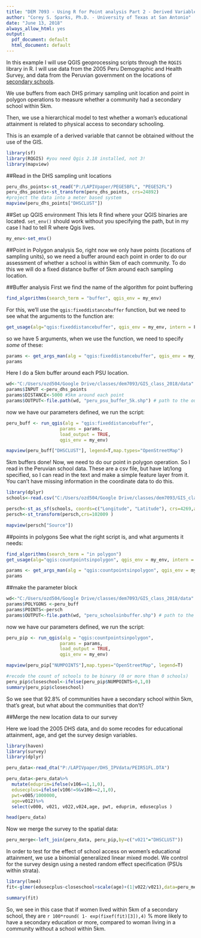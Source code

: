 ```yaml
---
title: "DEM 7093 - Using R for Point analysis Part 2 - Derived Variables"
author: "Corey S. Sparks, Ph.D. - University of Texas at San Antonio"
date: "June 13, 2018"
always_allow_html: yes
output:
  pdf_document: default
  html_document: default
---
```


In this example I will use QGIS geoprocessing scripts through the `RQGIS` library in R. I will use data from the 2005 Peru Demographic and Health Survey, and data from the Peruvian government on the locations of [secondary schools](http://sigmed.minedu.gob.pe/mapaeducativo/). 


We use buffers from each DHS primary sampling unit location and point in polygon operations to measure whether a community had a secondary school within 5km. 

Then, we use a hierarchical model to test whether a woman's educational attainment is related to physical access to secondary schooling.

This is an example of a derived variable that cannot be obtained without the use of the GIS. 

```r

library(sf)
library(RQGIS) #you need Qgis 2.18 installed, not 3!
library(mapview)
```
##Read in the DHS sampling unit locations
```r
peru_dhs_points<-st_read("P:/LAPIVpaper/PEGE5BFL", "PEGE52FL")
peru_dhs_points<-st_transform(peru_dhs_points, crs=24892)
#project the data into a meter based system
mapview(peru_dhs_points["DHSCLUST"])
```


##Set up QGIS environment
This lets R find where your QGIS binaries are located. `set_env()` should work without you specifying the path, but in my case I had to tell R where Qgis lives.

```r
my_env<-set_env()

```

##Point in Polygon analysis
So, right now we only have points (locations of sampling units), so we need a buffer around each point in order to do our assessment of whether a school is within 5km of each community. To do this we will do a fixed distance buffer of 5km around each sampling location. 

##Buffer analysis
First we find the name of the algorithm for point buffering
```r
find_algorithms(search_term = "buffer", qgis_env = my_env)

```
For this, we'll use the `qgis:fixeddistancebuffer` function, but we need to see what the arguments to the function are:

```r
get_usage(alg="qgis:fixeddistancebuffer", qgis_env = my_env, intern = F)
```
so we have 5 arguments, when we use the function, we need to specify *some* of these:

```r

params <- get_args_man(alg = "qgis:fixeddistancebuffer", qgis_env = my_env)
params

```

Here I do a 5km buffer around each PSU location.

```r
wd<-"C:/Users/ozd504/Google Drive/classes/dem7093/GIS_class_2018/data"
params$INPUT <-peru_dhs_points
params$DISTANCE<-5000 #5km around each point
params$OUTPUT<-file.path(wd, "peru_psu_buffer_5k.shp") # path to the output shapefile
```

now we have our parameters defined, we run the script:
```r
peru_buff <- run_qgis(alg = "qgis:fixeddistancebuffer",
                    params = params,
                    load_output = TRUE,
                    qgis_env = my_env)

mapview(peru_buff["DHSCLUST"], legend=T,map.types="OpenStreetMap")

```

5km buffers done! Now, we need to do our point in polygon operation. So I read in the Peruvian school data. These are a csv file, but have lat/long specified, so I can read in the text and make a simple feature layer from it. You can't have missing information in the coordinate data to do this.

```r
library(dplyr)
schools<-read.csv("C:/Users/ozd504/Google Drive/classes/dem7093/GIS_class_2018/data/bars.csv", header=T)

persch<-st_as_sf(schools, coords=c("Longitude", "Latitude"), crs=4269,agr="constant")
persch<-st_transform(persch,crs=102009 )

mapview(persch["Source"])
```

##points in polygons
See what the right script is, and what arguments it needs:

```r
find_algorithms(search_term = "in polygon")
get_usage(alg="qgis:countpointsinpolygon", qgis_env = my_env, intern = F)
```

```r

params <- get_args_man(alg = "qgis:countpointsinpolygon", qgis_env = my_env)
params

```

##make the parameter block
```r
wd<-"C:/Users/ozd504/Google Drive/classes/dem7093/GIS_class_2018/data"
params$POLYGONS <-peru_buff
params$POINTS<-persch
params$OUTPUT<-file.path(wd, "peru_schoolsinbuffer.shp") # path to the output shapefile
```

now we have our parameters defined, we run the script:
```r
peru_pip <- run_qgis(alg = "qgis:countpointsinpolygon",
                    params = params,
                    load_output = TRUE,
                    qgis_env = my_env)

mapview(peru_pip["NUMPOINTS"],map.types="OpenStreetMap", legend=T)

#recode the count of schools to be binary (0 or more than 0 schools)
peru_pip$closeschool<-ifelse(peru_pip$NUMPOINTS>0,1,0)
summary(peru_pip$closeschool)
```

So we see that 92.8% of communities have a secondary school within 5km, that's great, but what about the communities that don't?


##Merge the new location data to our survey

Here we load the 2005 DHS data, and do some recodes for educational attainment, age, and get the survey design variables. 

```r
library(haven)
library(survey)
library(dplyr)

peru_data<-read_dta("P:/LAPIVpaper/DHS_IPVdata/PEIR51FL.DTA")

peru_data<-peru_data%>%
  mutate(eduprim=ifelse(v106==1,1,0),
  edusecplus=ifelse(v106!=9&v106>=2,1,0),
  pwt=v005/1000000, 
  age=v012)%>%
  select(v000, v021, v022,v024,age, pwt, eduprim, edusecplus )

head(peru_data)

```

Now we merge the survey to the spatial data:
```r

peru_merge<-left_join(peru_data, peru_pip,by=c("v021"="DHSCLUST"))

```

In order to test for the effect of school access on women's educational attainment, we use a binomial generalized linear mixed model. We control for the survey design using a nested random effect specification (PSUs within strata).

```r
library(lme4)
fit<-glmer(edusecplus~closeschool+scale(age)+(1|v022/v021),data=peru_merge, family = binomial, weights=pwt)

summary(fit)

```
So, we see in this case that if women lived within 5km of a secondary school, they are `r 100*round( 1- exp(fixef(fit)[3]),4)` % more likely to have a secondary education or more, compared to woman living in a community without a school within 5km. 
